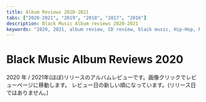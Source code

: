 ```yaml
---
title: Album Reviews 2020-2021
tabs: ["2020-2021", "2019", "2018", "2017", "2016"]
description: Black Music Album reviews 2020-2021
keywords: "2020, 2021, album review, CD review, black music, Hip-Hop, Rap, Soul, R&B"
---
```




# Black Music Album Reviews 2020

<PageDescription>

2020 年 / 2021年(ほぼ)リリースのアルバムレビューです。画像クリックでレビューページに移動します。
レビュー日の新しい順になっています。(リリース日ではありません。)

</PageDescription>

<Row>
  <Column colMd={2} colLg={3} noGutterMdLeft>
    <Review2021no1 />
  </Column>
</Row>

<Row>
  <Column colMd={2} colLg={3} noGutterMdLeft>
    <Review1 />
  </Column>
  <Column colMd={2} colLg={3} noGutterMdLeft>
    <Review2 />
  </Column>
  <Column colMd={2} colLg={3} noGutterMdLeft>
    <Review3 />
  </Column>
  <Column colMd={2} colLg={3} noGutterMdLeft>
    <Review4 />
  </Column>
</Row>

<Row>
  <Column colMd={2} colLg={3} noGutterMdLeft>
    <Review5 />
  </Column>
  <Column colMd={2} colLg={3} noGutterMdLeft>
    <Review6 />
  </Column>
  <Column colMd={2} colLg={3} noGutterMdLeft>
    <Review7 />
  </Column>
  <Column colMd={2} colLg={3} noGutterMdLeft>
    <Review8 />
  </Column>
</Row>

<Row>
  <Column colMd={2} colLg={3} noGutterMdLeft>
    <Review9 />
  </Column>
  <Column colMd={2} colLg={3} noGutterMdLeft>
    <Review10 />
  </Column>
  <Column colMd={2} colLg={3} noGutterMdLeft>
    <Review11 />
  </Column>
  <Column colMd={2} colLg={3} noGutterMdLeft>
    <Review12 />
  </Column>
</Row>

<Row>
  <Column colMd={2} colLg={3} noGutterMdLeft>
    <Review13 />
  </Column>
  <Column colMd={2} colLg={3} noGutterMdLeft>
    <Review14 />
  </Column>
  <Column colMd={2} colLg={3} noGutterMdLeft>
    <Review15 />
  </Column>
  <Column colMd={2} colLg={3} noGutterMdLeft>
    <Review16 />
  </Column>
</Row>

<Row>
  <Column colMd={2} colLg={3} noGutterMdLeft>
    <Review17 />
  </Column>
  <Column colMd={2} colLg={3} noGutterMdLeft>
    <Review18 />
  </Column>
  <Column colMd={2} colLg={3} noGutterMdLeft>
    <Review19 />
  </Column>
  <Column colMd={2} colLg={3} noGutterMdLeft>
    <Review20 />
  </Column>
</Row>

<Row>
  <Column colMd={2} colLg={3} noGutterMdLeft>
    <Review21 />
  </Column>
  <Column colMd={2} colLg={3} noGutterMdLeft>
    <Review22 />
  </Column>
  <Column colMd={2} colLg={3} noGutterMdLeft>
    <Review23 />
  </Column>
  <Column colMd={2} colLg={3} noGutterMdLeft>
    <Review24 />
  </Column>
</Row>

<Row>
  <Column colMd={2} colLg={3} noGutterMdLeft>
    <Review25 />
  </Column>
  <Column colMd={2} colLg={3} noGutterMdLeft>
    <Review26 />
  </Column>
  <Column colMd={2} colLg={3} noGutterMdLeft>
    <Review27 />
  </Column>
  <Column colMd={2} colLg={3} noGutterMdLeft>
    <Review28 />
  </Column>
</Row>

<Row>
  <Column colMd={2} colLg={3} noGutterMdLeft>
    <Review29 />
  </Column>
  <Column colMd={2} colLg={3} noGutterMdLeft>
    <Review30 />
  </Column>
  <Column colMd={2} colLg={3} noGutterMdLeft>
    <Review31 />
  </Column>
  <Column colMd={2} colLg={3} noGutterMdLeft>
    <Review32 />
  </Column>
</Row>

<Row>
  <Column colMd={2} colLg={3} noGutterMdLeft>
    <Review33 />
  </Column>
  <Column colMd={2} colLg={3} noGutterMdLeft>
    <Review34 />
  </Column>
</Row>
